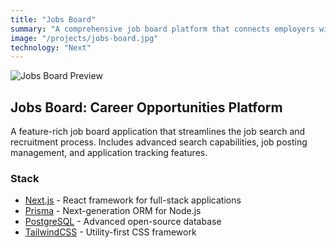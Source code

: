 ```yaml
---
title: "Jobs Board"
summary: "A comprehensive job board platform that connects employers with potential candidates. Built with modern web technologies, it offers advanced job search, filtering, and application management features."
image: "/projects/jobs-board.jpg"
technology: "Next"
---
```


![Jobs Board Preview](/projects/jobs-board.jpg)

## Jobs Board: Career Opportunities Platform

A feature-rich job board application that streamlines the job search and recruitment process. Includes advanced search capabilities, job posting management, and application tracking features.

### Stack

- [Next.js](https://nextjs.org) - React framework for full-stack applications
- [Prisma](https://prisma.io) - Next-generation ORM for Node.js
- [PostgreSQL](https://postgresql.org) - Advanced open-source database
- [TailwindCSS](https://tailwindcss.com) - Utility-first CSS framework
